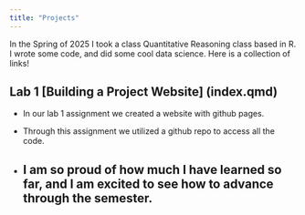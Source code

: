 ```yaml
---
title: "Projects"
---
```

In the Spring of 2025 I took a class Quantitative Reasoning class based in R. I wrote some code, and did some cool data science. Here is a collection of links!

## Lab 1 [Building a Project Website] (index.qmd)

- In our lab 1 assignment we created a website with github pages. 

- Through this assignment we utilized a github repo to access all the code.

- I am so proud of how much I have learned so far, and I am excited to see how to advance through the semester.
---